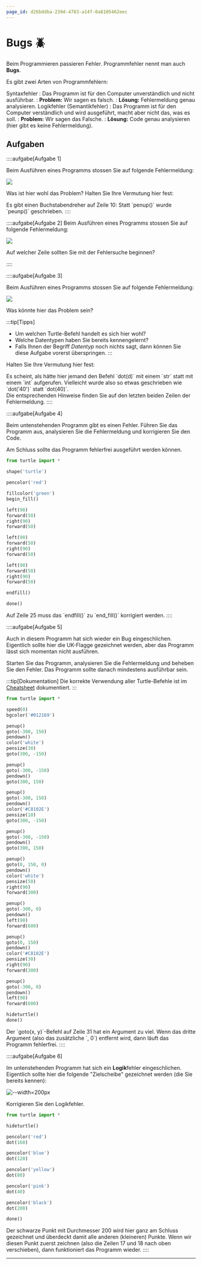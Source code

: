 ```yaml
---
page_id: d26bddba-239d-4783-a14f-0a8105462eec
---
```



# Bugs 🪲
Beim Programmieren passieren Fehler. Programmfehler nennt man auch **Bugs**.

Es gibt zwei Arten von Programmfehlern:

Syntaxfehler
: Das Programm ist für den Computer unverständlich und nicht ausführbar.
: **Problem:** Wir sagen es falsch.
: **Lösung:** Fehlermeldung genau analysieren.
Logikfehler (Semantikfehler)
: Das Programm ist für den Computer verständlich und wird ausgeführt, macht aber nicht das, was es soll.
: **Problem:** Wir sagen das Falsche.
: **Lösung:** Code genau analysieren (hier gibt es keine Fehlermeldung).

## Aufgaben
::::aufgabe[Aufgabe 1]
<TaskState id='d28b659c-4dd9-4a03-926d-33189d498b70' />

Beim Ausführen eines Programms stossen Sie auf folgende Fehlermeldung:

![](img/a1.png)

Was ist hier wohl das Problem? Halten Sie Ihre Vermutung hier fest:

<QuillV2 id='d7baec1a-56e8-453b-a54d-ab973b88ffd5' />

<Solution id='1a3a3caf-dc2c-4066-a589-c5604732224d'>
  Es gibt einen Buchstabendreher auf Zeile 10: Statt `penup()` wurde `peunp()` geschrieben.
</Solution>
::::

::::aufgabe[Aufgabe 2]
<TaskState id='c162628e-ab10-45ec-90c9-57a2022cd2ab' />
Beim Ausführen eines Programms stossen Sie auf folgende Fehlermeldung:

![](img/a2.png)

Auf welcher Zeile sollten Sie mit der Fehlersuche beginnen?

<String placeholder='Antwort als Zahl' solution="13" id='58cc8582-e6c2-4ff0-8b75-e08ccd589150' />
::::

::::aufgabe[Aufgabe 3]
<TaskState id='13a0c8b9-b42d-40d0-8d46-3048eccdecd7' />

Beim Ausführen eines Programms stossen Sie auf folgende Fehlermeldung:

![](img/a3.png)

Was könnte hier das Problem sein?

:::tip[Tipps]
- Um welchen Turtle-Befehl handelt es sich hier wohl?
- Welche Datentypen haben Sie bereits kennengelernt?
- Falls Ihnen der Begriff _Datentyp_ noch nichts sagt, dann können Sie diese Aufgabe vorerst überspringen.
:::

Halten Sie Ihre Vermutung hier fest:

<QuillV2 id='05f77c5e-3743-4b2c-b923-2eab682bffbb' />

<Solution id='52e42c14-e0a9-4775-a409-32bea999e0e3'>
  Es scheint, als hätte hier jemand den Befehl `dot(d)` mit einem `str` statt mit einem `int` aufgerufen. Vielleicht wurde also so etwas geschrieben wie `dot('40')` statt `dot(40)`.
  <br/>
  Die entsprechenden Hinweise finden Sie auf den letzten beiden Zeilen der Fehlermeldung.
</Solution>
::::

::::aufgabe[Aufgabe 4]
<TaskState id='3885423e-98e0-45cd-953c-447ac9092619' />

Beim untenstehenden Programm gibt es einen Fehler. Führen Sie das Programm aus, analysieren Sie die Fehlermeldung und korrigieren Sie den Code.

Am Schluss sollte das Programm fehlerfrei ausgeführt werden können.

```py live_py id=45b6c3f5-f2e0-49f2-a709-cdccddce06a9
from turtle import *

shape('turtle')

pencolor('red')

fillcolor('green')
begin_fill()

left(90)
forward(50)
right(90)
forward(50)

left(90)
forward(50)
right(90)
forward(50)

left(90)
forward(50)
right(90)
forward(50)

endfill()

done()
```

<Solution id='8d3506e0-d295-4a87-bac6-b2f7669b9d04'>
  Auf Zeile 25 muss das `endfill()` zu `end_fill()` korrigiert werden.
</Solution>
::::

::::aufgabe[Aufgabe 5]
<TaskState id='8aa4ce22-5fe8-4d0e-b5a6-43eb46072e34' />

Auch in diesem Programm hat sich wieder ein Bug eingeschlichen. Eigentlich sollte hier die UK-Flagge gezeichnet werden, aber das Programm lässt sich momentan nicht ausführen.

Starten Sie das Programm, analysieren Sie die Fehlermeldung und beheben Sie den Fehler. Das Programm sollte danach mindestens ausführbar sein.

:::tip[Dokumentation]
Die korrekte Verwendung aller Turtle-Befehle ist im [Cheatsheet](../Cheatsheet-Turtle-Befehle) dokumentiert.
:::

```py live_py id=9fd5b5c8-8c35-4de6-9a94-6f5fe5a40bb9
from turtle import *

speed(0)
bgcolor('#012169')

penup()
goto(-300, 150)
pendown()
color('white')
pensize(30)
goto(300, -150)

penup()
goto(-300, -150)
pendown()
goto(300, 150)

penup()
goto(-300, 150)
pendown()
color('#C8102E')
pensize(10)
goto(300, -150)

penup()
goto(-300, -150)
pendown()
goto(300, 150)

penup()
goto(0, 150, 0)
pendown()
color('white')
pensize(50)
right(90)
forward(300)

penup()
goto(-300, 0)
pendown()
left(90)
forward(600)

penup()
goto(0, 150)
pendown()
color('#C8102E')
pensize(30)
right(90)
forward(300)

penup()
goto(-300, 0)
pendown()
left(90)
forward(600)

hideturtle()
done()
```

<Solution id='98bd2d38-73a9-43a4-8603-1ae3726f4886'>
  Der `goto(x, y)`-Befehl auf Zeile 31 hat ein Argument zu viel. Wenn das dritte Argument (also das zusätzliche `, 0`) entfernt wird, dann läuft das Programm fehlerfrei.
</Solution>
::::

::::aufgabe[Aufgabe 6]
<TaskState id='b28dff32-9079-4503-9530-4dd6137b5d17' />

Im untenstehenden Programm hat sich ein **Logik**fehler eingeschlichen. Eigentlich sollte hier die folgende "Zielscheibe" gezeichnet werden (die Sie bereits kennen):

![--width=200px](img/a6.png)

Korrigieren Sie den Logikfehler.

```py live_py id=8d35010d-3a82-44d5-9894-98165f177444
from turtle import *

hideturtle()

pencolor('red')
dot(160)

pencolor('blue')
dot(120)

pencolor('yellow')
dot(80)

pencolor('pink')
dot(40)

pencolor('black')
dot(200)

done()
```

<Solution id='03190b38-836a-4864-ae43-f1c20138c9f8'>
  Der schwarze Punkt mit Durchmesser 200 wird hier ganz am Schluss gezeichnet und überdeckt damit alle anderen (kleineren) Punkte. Wenn wir diesen Punkt zuerst zeichnen (also die Zeilen 17 und 18 nach oben verschieben), dann funktioniert das Programm wieder.
</Solution>
::::

---